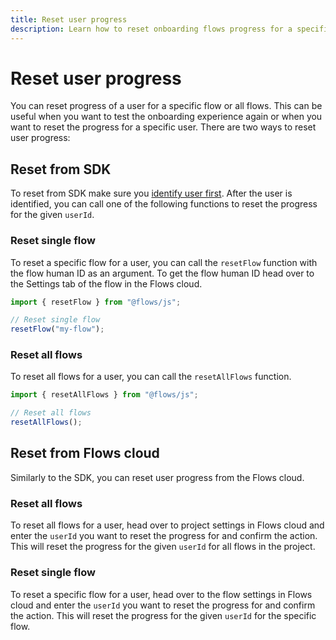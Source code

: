```yaml
---
title: Reset user progress
description: Learn how to reset onboarding flows progress for a specific user.
---
```


# Reset user progress

You can reset progress of a user for a specific flow or all flows. This can be useful when you want to test the onboarding experience again or when you want to reset the progress for a specific user. There are two ways to reset user progress:

## Reset from SDK

To reset from SDK make sure you [identify user first](/getting-started/identify-users). After the user is identified, you can call one of the following functions to reset the progress for the given `userId`.

### Reset single flow

To reset a specific flow for a user, you can call the `resetFlow` function with the flow human ID as an argument. To get the flow human ID head over to the Settings tab of the flow in the Flows cloud.

```js
import { resetFlow } from "@flows/js";

// Reset single flow
resetFlow("my-flow");
```

### Reset all flows

To reset all flows for a user, you can call the `resetAllFlows` function.

```js
import { resetAllFlows } from "@flows/js";

// Reset all flows
resetAllFlows();
```

## Reset from Flows cloud

Similarly to the SDK, you can reset user progress from the Flows cloud.

### Reset all flows

To reset all flows for a user, head over to project settings in Flows cloud and enter the `userId` you want to reset the progress for and confirm the action. This will reset the progress for the given `userId` for all flows in the project.

### Reset single flow

To reset a specific flow for a user, head over to the flow settings in Flows cloud and enter the `userId` you want to reset the progress for and confirm the action. This will reset the progress for the given `userId` for the specific flow.
